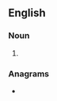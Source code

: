 ==English==

===Noun===
{{head|en|noun plural form}}

# {{plural of|predator|lang=en}}

===Anagrams===
* {{anagrams|en|rope darts|teardrops}}